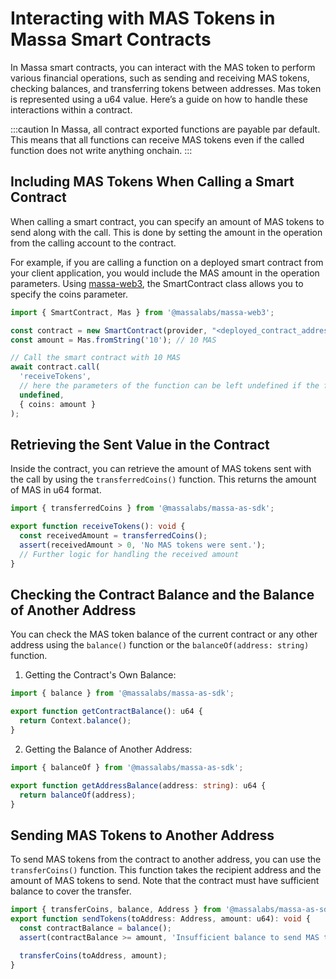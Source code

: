 # Interacting with MAS Tokens in Massa Smart Contracts
In Massa smart contracts, you can interact with the MAS token to perform various financial operations, such as sending and receiving MAS tokens, checking balances, and transferring tokens between addresses.
Mas token is represented using a u64 value.
Here’s a guide on how to handle these interactions within a contract.

:::caution
In Massa, all contract exported functions are payable par default. This means that all functions can receive MAS tokens even if the called function does not write anything onchain.
:::

## Including MAS Tokens When Calling a Smart Contract
When calling a smart contract, you can specify an amount of MAS tokens to send along with the call. This is done by setting the amount in the operation from the calling account to the contract.

For example, if you are calling a function on a deployed smart contract from your client application, you would include the MAS amount in the operation parameters.
Using [massa-web3](https://github.com/massalabs/massa-web3), the SmartContract class allows you to specify the coins parameter.

```ts
import { SmartContract, Mas } from '@massalabs/massa-web3';

const contract = new SmartContract(provider, "<deployed_contract_address>");
const amount = Mas.fromString('10'); // 10 MAS

// Call the smart contract with 10 MAS
await contract.call(
  'receiveTokens',
  // here the parameters of the function can be left undefined if the function does not require any
  undefined,
  { coins: amount }
);
```

## Retrieving the Sent Value in the Contract

Inside the contract, you can retrieve the amount of MAS tokens sent with the call by using the `transferredCoins()` function. This returns the amount of MAS in u64 format.

```ts
import { transferredCoins } from '@massalabs/massa-as-sdk';

export function receiveTokens(): void {
  const receivedAmount = transferredCoins();
  assert(receivedAmount > 0, 'No MAS tokens were sent.');
  // Further logic for handling the received amount
}
```

## Checking the Contract Balance and the Balance of Another Address
You can check the MAS token balance of the current contract or any other address using the `balance()` function or the `balanceOf(address: string)` function.

1. Getting the Contract's Own Balance:

```ts
import { balance } from '@massalabs/massa-as-sdk';

export function getContractBalance(): u64 {
  return Context.balance();
}
```

2. Getting the Balance of Another Address:

```ts
import { balanceOf } from '@massalabs/massa-as-sdk';

export function getAddressBalance(address: string): u64 {
  return balanceOf(address);
}
```

## Sending MAS Tokens to Another Address
To send MAS tokens from the contract to another address, you can use the `transferCoins()` function. This function takes the recipient address and the amount of MAS tokens to send.
Note that the contract must have sufficient balance to cover the transfer.

```ts
import { transferCoins, balance, Address } from '@massalabs/massa-as-sdk';
export function sendTokens(toAddress: Address, amount: u64): void {
  const contractBalance = balance();
  assert(contractBalance >= amount, 'Insufficient balance to send MAS tokens');

  transferCoins(toAddress, amount);
}
```